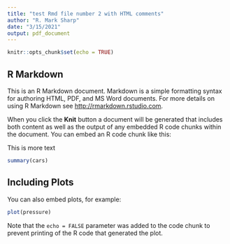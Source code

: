```yaml
---
title: "test Rmd file number 2 with HTML comments"
author: "R. Mark Sharp"
date: "3/15/2021"
output: pdf_document
---
```


```r
knitr::opts_chunk$set(echo = TRUE)
```

## R Markdown

This is an R Markdown document. Markdown is a simple formatting syntax for authoring HTML, PDF, and MS Word documents. For more details on using R Markdown see <http://rmarkdown.rstudio.com>.

<!-- RMS This is a comment that I want to notice later. To help others see it,
 I decided to write more words than are needed.
-->

When you click the **Knit** button a document will be generated that includes both content as well as the output of any embedded R code chunks within the document. You can embed an R code chunk like this:

<!-- TJH When I see this I get to think of the best coworker ever.
-->

<!-- SRR When I see this I get to think of the best coworker ever. -->
<!-- I am not thinking of much here -->

This is more text

<!-- RMS 
Let's count this one
-->

<!--
RMS I am counting this too. -->


```r
summary(cars)
```

## Including Plots

You can also embed plots, for example:

```r
plot(pressure)
```

Note that the `echo = FALSE` parameter was added to the code chunk to prevent printing of the R code that generated the plot.
